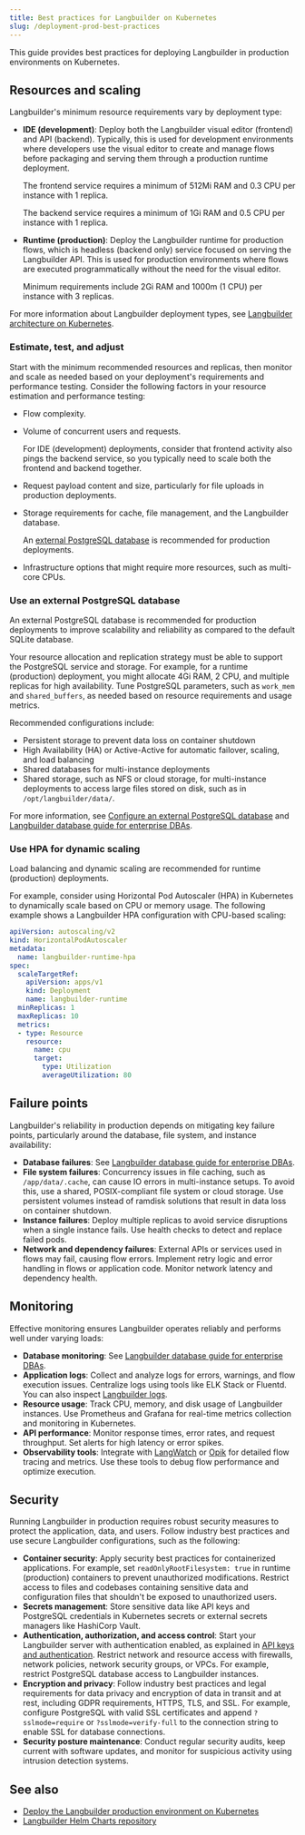 ```yaml
---
title: Best practices for Langbuilder on Kubernetes
slug: /deployment-prod-best-practices
---
```


This guide provides best practices for deploying Langbuilder in production environments on Kubernetes.

## Resources and scaling

Langbuilder's minimum resource requirements vary by deployment type:

* **IDE (development)**: Deploy both the Langbuilder visual editor (frontend) and API (backend). Typically, this is used for development environments where developers use the visual editor to create and manage flows before packaging and serving them through a production runtime deployment.

    The frontend service requires a minimum of 512Mi RAM and 0.3 CPU per instance with 1 replica.

    The backend service requires a minimum of 1Gi RAM and 0.5 CPU per instance with 1 replica.

* **Runtime (production)**: Deploy the Langbuilder runtime for production flows, which is headless (backend only) service focused on serving the Langbuilder API. This is used for production environments where flows are executed programmatically without the need for the visual editor.

    Minimum requirements include 2Gi RAM and 1000m (1 CPU) per instance with 3 replicas.

For more information about Langbuilder deployment types, see [Langbuilder architecture on Kubernetes](/deployment-architecture).

### Estimate, test, and adjust

Start with the minimum recommended resources and replicas, then monitor and scale as needed based on your deployment's requirements and performance testing.
Consider the following factors in your resource estimation and performance testing:

* Flow complexity.
* Volume of concurrent users and requests.

   For IDE (development) deployments, consider that frontend activity also pings the backend service, so you typically need to scale both the frontend and backend together.

* Request payload content and size, particularly for file uploads in production deployments.
* Storage requirements for cache, file management, and the Langbuilder database.

    An [external PostgreSQL database](#use-an-external-postgresql-database) is recommended for production deployments.

* Infrastructure options that might require more resources, such as multi-core CPUs.

### Use an external PostgreSQL database

An external PostgreSQL database is recommended for production deployments to improve scalability and reliability as compared to the default SQLite database.

Your resource allocation and replication strategy must be able to support the PostgreSQL service and storage.
For example, for a runtime (production) deployment, you might allocate 4Gi RAM, 2 CPU, and multiple replicas for high availability.
Tune PostgreSQL parameters, such as `work_mem` and `shared_buffers`, as needed based on resource requirements and usage metrics.

Recommended configurations include:

* Persistent storage to prevent data loss on container shutdown
* High Availability (HA) or Active-Active for automatic failover, scaling, and load balancing
* Shared databases for multi-instance deployments
* Shared storage, such as NFS or cloud storage, for multi-instance deployments to access large files stored on disk, such as in `/opt/langbuilder/data/`.

For more information, see [Configure an external PostgreSQL database](/configuration-custom-database) and [Langbuilder database guide for enterprise DBAs](/enterprise-database-guide).

### Use HPA for dynamic scaling

Load balancing and dynamic scaling are recommended for runtime (production) deployments.

For example, consider using Horizontal Pod Autoscaler (HPA) in Kubernetes to dynamically scale based on CPU or memory usage.
The following example shows a Langbuilder HPA configuration with CPU-based scaling:

```yaml
apiVersion: autoscaling/v2
kind: HorizontalPodAutoscaler
metadata:
  name: langbuilder-runtime-hpa
spec:
  scaleTargetRef:
    apiVersion: apps/v1
    kind: Deployment
    name: langbuilder-runtime
  minReplicas: 1
  maxReplicas: 10
  metrics:
  - type: Resource
    resource:
      name: cpu
      target:
        type: Utilization
        averageUtilization: 80
```

## Failure points

Langbuilder's reliability in production depends on mitigating key failure points, particularly around the database, file system, and instance availability:

* **Database failures**: See [Langbuilder database guide for enterprise DBAs](/enterprise-database-guide).
* **File system failures**: Concurrency issues in file caching, such as `/app/data/.cache`, can cause IO errors in multi-instance setups.
To avoid this, use a shared, POSIX-compliant file system or cloud storage.
Use persistent volumes instead of ramdisk solutions that result in data loss on container shutdown.
* **Instance failures**: Deploy multiple replicas to avoid service disruptions when a single instance fails. Use health checks to detect and replace failed pods.
* **Network and dependency failures**: External APIs or services used in flows may fail, causing flow errors. Implement retry logic and error handling in flows or application code. Monitor network latency and dependency health.

## Monitoring

Effective monitoring ensures Langbuilder operates reliably and performs well under varying loads:

* **Database monitoring**: See [Langbuilder database guide for enterprise DBAs](/enterprise-database-guide).
* **Application logs**: Collect and analyze logs for errors, warnings, and flow execution issues. Centralize logs using tools like ELK Stack or Fluentd. You can also inspect [Langbuilder logs](/logging).
* **Resource usage**: Track CPU, memory, and disk usage of Langbuilder instances. Use Prometheus and Grafana for real-time metrics collection and monitoring in Kubernetes.
* **API performance**: Monitor response times, error rates, and request throughput. Set alerts for high latency or error spikes.
* **Observability tools**: Integrate with [LangWatch](/integrations-langwatch) or [Opik](/integrations-opik) for detailed flow tracing and metrics. Use these tools to debug flow performance and optimize execution.

## Security

Running Langbuilder in production requires robust security measures to protect the application, data, and users.
Follow industry best practices and use secure Langbuilder configurations, such as the following:

* **Container security**: Apply security best practices for containerized applications. For example, set `readOnlyRootFilesystem: true` in runtime (production) containers to prevent unauthorized modifications. Restrict access to files and codebases containing sensitive data and configuration files that shouldn't be exposed to unauthorized users.
* **Secrets management**: Store sensitive data like API keys and PostgreSQL credentials in Kubernetes secrets or external secrets managers like HashiCorp Vault.
* **Authentication, authorization, and access control**: Start your Langbuilder server with authentication enabled, as explained in [API keys and authentication](/api-keys-and-authentication). Restrict network and resource access with firewalls, network policies, network security groups, or VPCs. For example, restrict PostgreSQL database access to Langbuilder instances.
* **Encryption and privacy**: Follow industry best practices and legal requirements for data privacy and encryption of data in transit and at rest, including GDPR requirements, HTTPS, TLS, and SSL. For example, configure PostgreSQL with valid SSL certificates and append `?sslmode=require` or `?sslmode=verify-full` to the connection string to enable SSL for database connections.
* **Security posture maintenance**: Conduct regular security audits, keep current with software updates, and monitor for suspicious activity using intrusion detection systems.

## See also

* [Deploy the Langbuilder production environment on Kubernetes](/deployment-kubernetes-prod)
* [Langbuilder Helm Charts repository](https://github.com/langbuilder-ai/langbuilder-helm-charts)